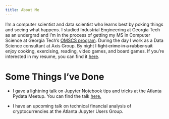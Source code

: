 ```yaml
---
title: About Me
---
```


I'm a computer scientist and data scientist who learns best by poking things and seeing what happens.  I studied Industrial Engineering at Georgia Tech
as an undergrad and I'm in the process of getting my MS in Computer Science at Georgia Tech's [OMSCS program](http://www.omscs.gatech.edu/).  During the day I work as a Data Science consultant at 
Axis Group.  By night I ~~fight crime in a rubber suit~~ enjoy cooking, exercising, reading, video games, and board games.  If you're interested in my resume, you can find it [here](/pdf/resume.pdf).

# Some Things I've Done
* I gave a lightning talk on Jupyter Notebook tips and tricks at the Atlanta Pydata Meetup.  You can find the talk [here.](https://docs.google.com/presentation/d/1upVXqeTN8E2wm6mo4BR7YojgG6Js3DqLZZmtn32NDE8/edit#slide=id.p)

* I have an upcoming talk on technical financial analysis of cryptocurrencies at the Atlanta Jupyter Users Group.

